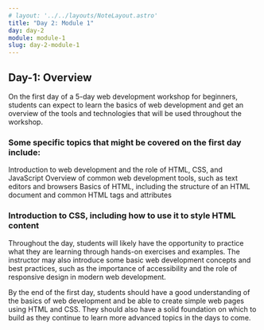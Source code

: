 ```yaml
---
# layout: '../../layouts/NoteLayout.astro'
title: "Day 2: Module 1"
day: day-2
module: module-1
slug: day-2-module-1
---
```


## Day-1: Overview

On the first day of a 5-day web development workshop for beginners, students can expect to learn the basics of web development and get an overview of the tools and technologies that will be used throughout the workshop.

### Some specific topics that might be covered on the first day include:

Introduction to web development and the role of HTML, CSS, and JavaScript
Overview of common web development tools, such as text editors and browsers
Basics of HTML, including the structure of an HTML document and common HTML tags and attributes

### Introduction to CSS, including how to use it to style HTML content

Throughout the day, students will likely have the opportunity to practice what they are learning through hands-on exercises and examples. The instructor may also introduce some basic web development concepts and best practices, such as the importance of accessibility and the role of responsive design in modern web development.

By the end of the first day, students should have a good understanding of the basics of web development and be able to create simple web pages using HTML and CSS. They should also have a solid foundation on which to build as they continue to learn more advanced topics in the days to come.